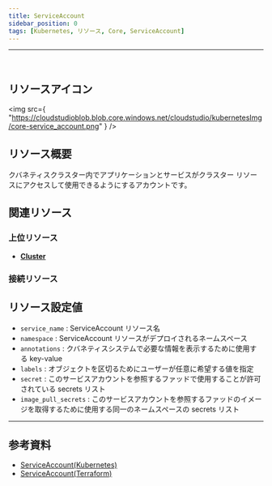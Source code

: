 ```yaml
---
title: ServiceAccount
sidebar_position: 0
tags: [Kubernetes, リソース, Core, ServiceAccount]
---
```


<hr />
<br />

## リソースアイコン

<img
    src={
        "https://cloudstudioblob.blob.core.windows.net/cloudstudio/kubernetesImg/core-service_account.png"
    }
/>

## リソース概要

クバネティスクラスター内でアプリケーションとサービスがクラスター リソースにアクセスして使用できるようにするアカウントです。

## 関連リソース

### 上位リソース

-   [**Cluster**](https://docs.cstudio.app/ja/docs/resource/kubernetes/Base/Cluster)

### 接続リソース

## リソース設定値

-   `service_name` : ServiceAccount リソース名
-   `namespace` : ServiceAccount リソースがデプロイされるネームスペース
-   `annotations` : クバネティスシステムで必要な情報を表示するために使用する key-value
-   `labels` : オブジェクトを区切るためにユーザーが任意に希望する値を指定
-   `secret` : このサービスアカウントを参照するファッドで使用することが許可されている secrets リスト
-   `image_pull_secrets` : このサービスアカウントを参照するファッドのイメージを取得するために使用する同一のネームスペースの secrets リスト

---

## 参考資料

-   [ServiceAccount(Kubernetes)](https://kubernetes.io/docs/concepts/security/service-accounts/)
-   [ServiceAccount(Terraform)](https://registry.terraform.io/providers/hashicorp/kubernetes/latest/docs/resources/service_account)
